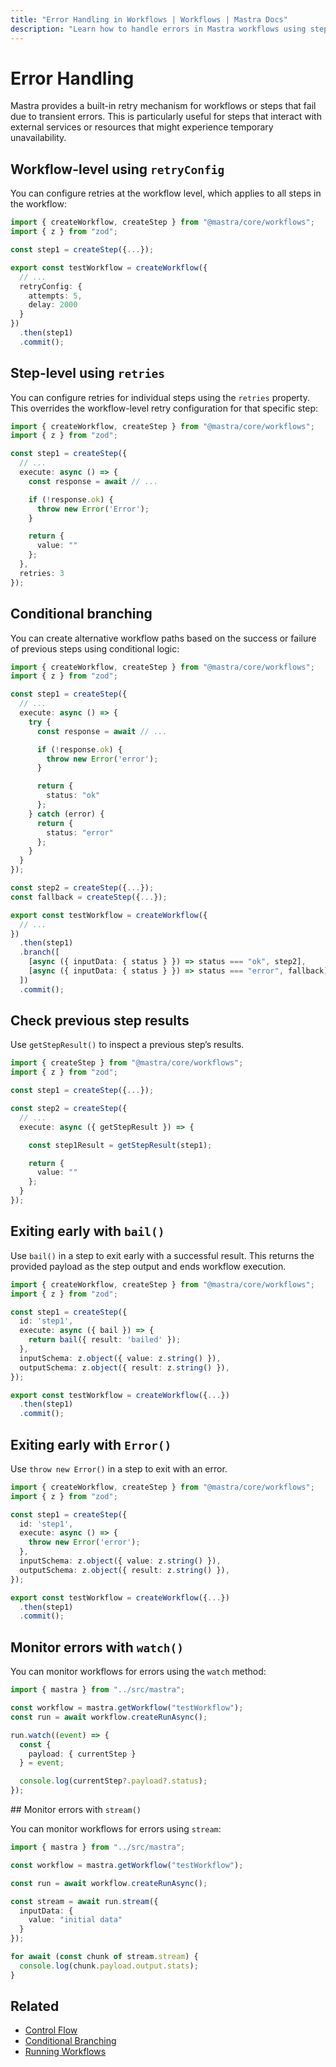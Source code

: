 ```yaml
---
title: "Error Handling in Workflows | Workflows | Mastra Docs"
description: "Learn how to handle errors in Mastra workflows using step retries, conditional branching, and monitoring."
---
```


# Error Handling

Mastra provides a built-in retry mechanism for workflows or steps that fail due to transient errors. This is particularly useful for steps that interact with external services or resources that might experience temporary unavailability.

## Workflow-level using `retryConfig`

You can configure retries at the workflow level, which applies to all steps in the workflow:

```typescript {8-11} filename="src/mastra/workflows/test-workflow.ts" showLineNumbers copy
import { createWorkflow, createStep } from "@mastra/core/workflows";
import { z } from "zod";

const step1 = createStep({...});

export const testWorkflow = createWorkflow({
  // ...
  retryConfig: {
    attempts: 5,
    delay: 2000
  }
})
  .then(step1)
  .commit();
```

## Step-level using `retries`

You can configure retries for individual steps using the `retries` property. This overrides the workflow-level retry configuration for that specific step:

```typescript {17} filename="src/mastra/workflows/test-workflow.ts" showLineNumbers copy
import { createWorkflow, createStep } from "@mastra/core/workflows";
import { z } from "zod";

const step1 = createStep({
  // ...
  execute: async () => {
    const response = await // ...

    if (!response.ok) {
      throw new Error('Error');
    }

    return {
      value: ""
    };
  },
  retries: 3
});
```

## Conditional branching

You can create alternative workflow paths based on the success or failure of previous steps using conditional logic:

```typescript {15,19,33-34} filename="src/mastra/workflows/test-workflow.ts" showLineNumbers copy
import { createWorkflow, createStep } from "@mastra/core/workflows";
import { z } from "zod";

const step1 = createStep({
  // ...
  execute: async () => {
    try {
      const response = await // ...

      if (!response.ok) {
        throw new Error('error');
      }

      return {
        status: "ok"
      };
    } catch (error) {
      return {
        status: "error"
      };
    }
  }
});

const step2 = createStep({...});
const fallback = createStep({...});

export const testWorkflow = createWorkflow({
  // ...
})
  .then(step1)
  .branch([
    [async ({ inputData: { status } }) => status === "ok", step2],
    [async ({ inputData: { status } }) => status === "error", fallback]
  ])
  .commit();
```

## Check previous step results

Use `getStepResult()` to inspect a previous step’s results.

```typescript {10} filename="src/mastra/workflows/test-workflow.ts" showLineNumbers copy
import { createStep } from "@mastra/core/workflows";
import { z } from "zod";

const step1 = createStep({...});

const step2 = createStep({
  // ...
  execute: async ({ getStepResult }) => {

    const step1Result = getStepResult(step1);

    return {
      value: ""
    };
  }
});
```

## Exiting early with `bail()`

Use `bail()` in a step to exit early with a successful result. This returns the provided payload as the step output and ends workflow execution.

```typescript {7} filename="src/mastra/workflows/test-workflow.ts" showLineNumbers copy
import { createWorkflow, createStep } from "@mastra/core/workflows";
import { z } from "zod";

const step1 = createStep({
  id: 'step1',
  execute: async ({ bail }) => {
    return bail({ result: 'bailed' });
  },
  inputSchema: z.object({ value: z.string() }),
  outputSchema: z.object({ result: z.string() }),
});

export const testWorkflow = createWorkflow({...})
  .then(step1)
  .commit();
```

## Exiting early with `Error()`

Use `throw new Error()` in a step to exit with an error.

```typescript {7} filename="src/mastra/workflows/test-workflow.ts" showLineNumbers copy
import { createWorkflow, createStep } from "@mastra/core/workflows";
import { z } from "zod";

const step1 = createStep({
  id: 'step1',
  execute: async () => {
    throw new Error('error');
  },
  inputSchema: z.object({ value: z.string() }),
  outputSchema: z.object({ result: z.string() }),
});

export const testWorkflow = createWorkflow({...})
  .then(step1)
  .commit();
```

## Monitor errors with `watch()`

You can monitor workflows for errors using the `watch` method:

```typescript {11} filename="src/test-workflow.ts" showLineNumbers copy
import { mastra } from "../src/mastra";

const workflow = mastra.getWorkflow("testWorkflow");
const run = await workflow.createRunAsync();

run.watch((event) => {
  const {
    payload: { currentStep }
  } = event;

  console.log(currentStep?.payload?.status);
});

```

## Monitor errors with `stream()`

You can monitor workflows for errors using `stream`:

```typescript {11} filename="src/test-workflow.ts" showLineNumbers copy
import { mastra } from "../src/mastra";

const workflow = mastra.getWorkflow("testWorkflow");

const run = await workflow.createRunAsync();

const stream = await run.stream({
  inputData: {
    value: "initial data"
  }
});

for await (const chunk of stream.stream) {
  console.log(chunk.payload.output.stats);
}

```

## Related

- [Control Flow](./control-flow.mdx)
- [Conditional Branching](./control-flow.mdx#conditional-logic-with-branch)
- [Running Workflows](../../examples/workflows/running-workflows.mdx)
